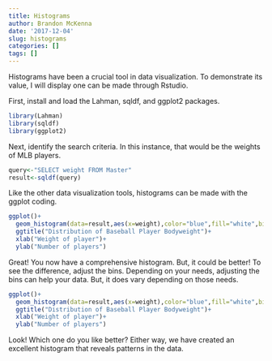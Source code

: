 ```yaml
---
title: Histograms
author: Brandon McKenna
date: '2017-12-04'
slug: histograms
categories: []
tags: []
---
```


Histograms have been a crucial tool in data visualization. To demonstrate its value, I will display one can be made through Rstudio.

First, install and load the Lahman, sqldf, and ggplot2 packages.

```r
library(Lahman)
library(sqldf)
library(ggplot2)
```

Next, identify the search criteria. In this instance, that would be the weights of MLB players. 

```r
query<-"SELECT weight FROM Master"
result<-sqldf(query)
```

Like the other data visualization tools, histograms can be made with the ggplot coding. 

```r
ggplot()+
  geom_histogram(data=result,aes(x=weight),color="blue",fill="white",bins=60)+
  ggtitle("Distribution of Baseball Player Bodyweight")+
  xlab("Weight of player")+
  ylab("Number of players")
```

Great! You now have a comprehensive histogram. But, it could be better! To see the difference, adjust the bins. Depending on your needs, adjusting the bins can help your data. But, it does vary depending on those needs.

```r
ggplot()+
  geom_histogram(data=result,aes(x=weight),color="blue",fill="white",bins=10)+
  ggtitle("Distribution of Baseball Player Bodyweight")+
  xlab("Weight of player")+
  ylab("Number of players")

```

Look! Which one do you like better? Either way, we have created an excellent histogram that reveals patterns in the data.